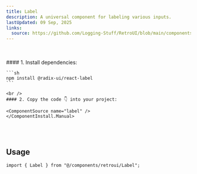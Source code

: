 ```yaml
---
title: Label
description: A universal component for labeling various inputs.
lastUpdated: 09 Sep, 2025
links:
  source: https://github.com/Logging-Stuff/RetroUI/blob/main/components/retroui/Label.tsx
---
```


<ComponentShowcase name="label-style-default" />

<br />
<br />

 <ComponentInstall>
    <ComponentInstall.Cli npmCommand="npx shadcn@latest add @retroui/label" />
    <ComponentInstall.Manual>
    #### 1. Install dependencies:

    ```sh
    npm install @radix-ui/react-label
    ```

    <br />
    #### 2. Copy the code 👇 into your project:

    <ComponentSource name="label" />
    </ComponentInstall.Manual>

</ComponentInstall>

<br />
<br />

## Usage

```tsx
import { Label } from "@/components/retroui/Label";
```
